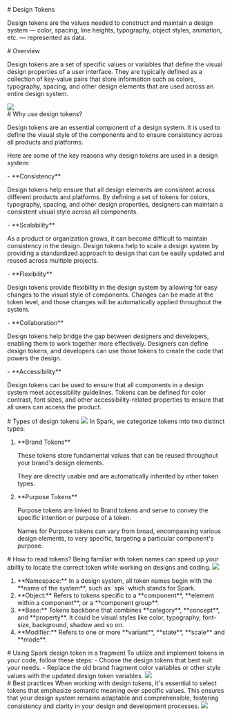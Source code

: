 
<Meta title="Design Tokens/Overview"/>

<div className="sb-container">
  <div className='sb-section-title'>
    # Design Tokens
    <p className="sb-section-item-paragraph">Design tokens are the values needed to construct and maintain a design system — color, spacing, line heights, typography, object styles, animation, etc. — represented as data.</p>
  </div>
  <div className="sb-container">
    <div className='sb-section-title'>
      # Overview
      <p className="sb-section-item-paragraph">Design tokens are a set of specific values or variables that define the visual design properties of a user interface. They are typically defined as a collection of key-value pairs that store information such as colors, typography, spacing, and other design elements that are used across an entire design system. </p>
      <img class="sb-img" src="design-tokens.png" />
    </div>
  </div>

  <div className="sb-container">
    <div className='sb-section-title'>
      # Why use design tokens?
      <p className="sb-section-item-paragraph">Design tokens are an essential component of a design system. It is used to define the visual style of the components and to ensure consistency across all products and platforms.</p>
      <p className="sb-section-item-paragraph">Here are some of the key reasons why design tokens are used in a design system:</p>
      - **Consistency**
      <p className="sb-section-item-paragraph">Design tokens help ensure that all design elements are consistent across different products and platforms. By defining a set of tokens for colors, typography, spacing, and other design properties, designers can maintain a consistent visual style across all components.</p>
      - **Scalability**
      <p className="sb-section-item-paragraph">As a product or organization grows, it can become difficult to maintain consistency in the design. Design tokens help to scale a design system by providing a standardized approach to design that can be easily updated and reused across multiple projects.</p>
      - **Flexibility**
      <p className="sb-section-item-paragraph">Design tokens provide flexibility in the design system by allowing for easy changes to the visual style of components. Changes can be made at the token level, and those changes will be automatically applied throughout the system.</p>
      - **Collaboration**
      <p className="sb-section-item-paragraph">Design tokens help bridge the gap between designers and developers, enabling them to work together more effectively. Designers can define design tokens, and developers can use those tokens to create the code that powers the design.</p>
      - **Accessibility**
      <p className="sb-section-item-paragraph">Design tokens can be used to ensure that all components in a design system meet accessibility guidelines. Tokens can be defined for color contrast, font sizes, and other accessibility-related properties to ensure that all users can access the product.</p>
    </div>
  </div>

  <div className="sb-container">
    <div className='sb-section-title'>
      # Types of design tokens
      <img class="sb-img" src="design-token-types.png" />
      In Spark, we categorize tokens into two distinct types:
      <ol>
        <li>
          <p className="sb-section-item-paragraph">**Brand Tokens**</p>
          <p className="sb-section-item-paragraph">These tokens store fundamental values that can be reused throughout your brand's design elements.</p>
          <p className="sb-section-item-paragraph">They are directly usable and are automatically inherited by other token types.</p>
        </li>
        <li>
          <p className="sb-section-item-paragraph">**Purpose Tokens**</p>
          <p className="sb-section-item-paragraph">Purpose tokens are linked to Brand tokens and serve to convey the specific intention or purpose of a token.</p>
          <p className="sb-section-item-paragraph">Names for Purpose tokens can vary from broad, encompassing various design elements, to very specific, targeting a particular component's purpose.</p>
        </li>
      </ol>
    </div>
  </div>

  <div className="sb-container">
    <div className='sb-section-title'>
      # How to read tokens?
      Being familiar with token names can speed up your ability to locate the correct token while working on designs and coding.
      <img class="sb-img sb-img-s" src="design-token-breakdown.png" />
      <ol>
        <li>
          **Namespace:** In a design system, all token names begin with the **name of the system**, such as `spk` which stands for Spark.
        </li>
        <li>
          **Object:** Refers to tokens specific to a **component**, **element within a component**, or a **component group**.
        </li>
        <li>
          **Base:** Tokens backbone that combines **category**, **concept**, and **property**. It could be visual styles like color, typography, font-size, background, shadow and so on.
        </li>
        <li>
          **Modifier:** Refers to one or more **variant**, **state**, **scale** and **mode**.
        </li>
      </ol>
    </div>
  </div>

  <div className="sb-container">
    <div className='sb-section-title'>
      # Using Spark design token in a fragment
      To utilize and implement tokens in your code, follow these steps:
      - Choose the design tokens that best suit your needs.
      - Replace the old brand fragment color variables or other style values with the updated design token variables.
      <img class="sb-img" src="design-token-code.png" />
    </div>
  </div>

  <div className="sb-container">
    <div className='sb-section-title'>
      # Best practices
      When working with design tokens, it's essential to select tokens that emphasize semantic meaning over specific values. This ensures that your design system remains adaptable and comprehensible, fostering consistency and clarity in your design and development processes.
      <img class="sb-img" src="design-token-guideline.png" />
    </div>
  </div>
</div>

<style>
  {`
      .custom-code-block > span {
        font-size: 13px;
      }
      .sb-container{
        margin-bottom: 48px;
      }
      .sb-section {
        width: 100%;
        display: flex;
        flex-direction: row;
        gap: 20px;
      }
      img {
        object-fit: cover;
      }
      .sb-img {
        margin: 20px 0;
      }
      .sb-img-s {
        width:80%;
        display: block;
        margin:0 auto;
      }
      .sb-section-title {
        margin-bottom: 32px;
      }

      .sb-section a:not(h1 a, h2 a, h3 a) {
        font-size: 14px;
      }

      .sb-section-item, .sb-grid-item {
        flex: 1;
        display: flex;
        flex-direction: column;
      }

      .sb-section-item-heading {
        padding-top: 20px !constant;
        padding-bottom: 5px !constant;
        margin: 0 !constant;
      }
      .sb-section-item-paragraph {
        margin: 0;
        padding-bottom: 10px;
      }
`}
</style>
